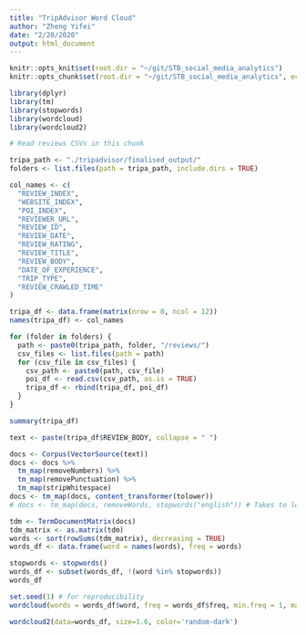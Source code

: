 ```yaml
---
title: "TripAdvisor Word Cloud"
author: "Zheng Yifei"
date: "2/20/2020"
output: html_document
---
```


```r
knitr::opts_knit$set(root.dir = "~/git/STB_social_media_analytics")
knitr::opts_chunk$set(root.dir = "~/git/STB_social_media_analytics", echo = TRUE)
```

```r
library(dplyr)
library(tm)
library(stopwords)
library(wordcloud)
library(wordcloud2)
```

```r
# Read reviews CSVs in this chunk

tripa_path <- "./tripadvisor/finalised_output/"
folders <- list.files(path = tripa_path, include.dirs = TRUE)

col_names <- c(
  "REVIEW_INDEX",
  "WEBSITE_INDEX",
  "POI_INDEX",
  "REVIEWER_URL",
  "REVIEW_ID",
  "REVIEW_DATE",
  "REVIEW_RATING",
  "REVIEW_TITLE",
  "REVIEW_BODY",
  "DATE_OF_EXPERIENCE",
  "TRIP_TYPE",
  "REVIEW_CRAWLED_TIME"
)

tripa_df <- data.frame(matrix(nrow = 0, ncol = 12))
names(tripa_df) <- col_names

for (folder in folders) {
  path <- paste0(tripa_path, folder, "/reviews/")
  csv_files <- list.files(path = path)
  for (csv_file in csv_files) {
    csv_path <- paste0(path, csv_file)
    poi_df <- read.csv(csv_path, as.is = TRUE)
    tripa_df <- rbind(tripa_df, poi_df)
  }
}

summary(tripa_df)
```

```r
text <- paste(tripa_df$REVIEW_BODY, collapse = " ")
```


```r
docs <- Corpus(VectorSource(text))
docs <- docs %>%
  tm_map(removeNumbers) %>%
  tm_map(removePunctuation) %>%
  tm_map(stripWhitespace)
docs <- tm_map(docs, content_transformer(tolower))
# docs <- tm_map(docs, removeWords, stopwords("english")) # Takes to long to run

tdm <- TermDocumentMatrix(docs)
tdm_matrix <- as.matrix(tdm)
words <- sort(rowSums(tdm_matrix), decreasing = TRUE)
words_df <- data.frame(word = names(words), freq = words)
```

```r
stopwords <- stopwords()
words_df <- subset(words_df, !(word %in% stopwords))
words_df
```

```r
set.seed(1) # for reproducibility
wordcloud(words = words_df$word, freq = words_df$freq, min.freq = 1, max.words = 300, random.order = FALSE, rot.per = 0, colors = brewer.pal(8, "Dark2"), scale=c(4, 0.1))
```

```r
wordcloud2(data=words_df, size=1.6, color='random-dark')
```

